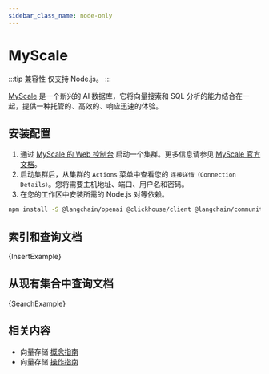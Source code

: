 ```yaml
---
sidebar_class_name: node-only
---
```



# MyScale

:::tip 兼容性
仅支持 Node.js。
:::

[MyScale](https://myscale.com/) 是一个新兴的 AI 数据库，它将向量搜索和 SQL 分析的能力结合在一起，提供一种托管的、高效的、响应迅速的体验。

## 安装配置

1. 通过 [MyScale 的 Web 控制台](https://console.myscale.com/) 启动一个集群。更多信息请参见 [MyScale 官方文档](https://docs.myscale.com/en/quickstart/)。
2. 启动集群后，从集群的 `Actions` 菜单中查看您的 `连接详情（Connection Details）`。您将需要主机地址、端口、用户名和密码。
3. 在您的工作区中安装所需的 Node.js 对等依赖。


<IntegrationInstallTooltip></IntegrationInstallTooltip>

```bash npm2yarn
npm install -S @langchain/openai @clickhouse/client @langchain/community @langchain/core
```

## 索引和查询文档


<CodeBlock language="typescript">{InsertExample}</CodeBlock>

## 从现有集合中查询文档


<CodeBlock language="typescript">{SearchExample}</CodeBlock>

## 相关内容

- 向量存储 [概念指南](/docs/concepts/#vectorstores)
- 向量存储 [操作指南](/docs/how_to/#vectorstores)